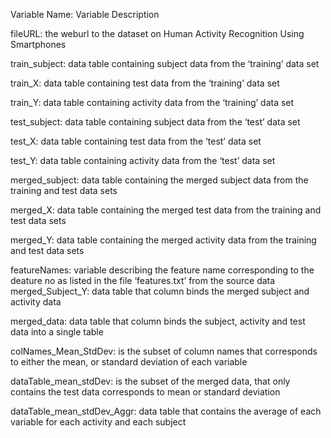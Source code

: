Variable Name:  Variable Description

fileURL:  the weburl to the dataset on Human Activity Recognition Using Smartphones

train_subject: data table containing subject data from the 'training' data set

train_X: data table containing test data from the 'training' data set

train_Y: data table containing activity data from the 'training' data set 

test_subject: data table containing subject data from the 'test' data set

test_X:  data table containing test data from the 'test' data set

test_Y: data table containing activity data from the 'test' data set

merged_subject: data table containing the merged subject data from the training and test data sets

merged_X: data table containing the merged test data from the training and test data sets

merged_Y: data table containing the merged activity data from the training and test data sets

featureNames: variable describing the feature name corresponding to the deature no as listed in the file 'features.txt' from
the source data
merged_Subject_Y: data table that column binds the merged subject and activity data

merged_data: data table that column binds the subject, activity and test data into a single table

colNames_Mean_StdDev: is the subset of column names that corresponds to either the mean, or standard deviation of each
variable

dataTable_mean_stdDev: is the subset of the merged data, that only contains the test data corresponds to mean or standard
deviation

dataTable_mean_stdDev_Aggr: data table that contains the average of each variable for each activity and each subject 

